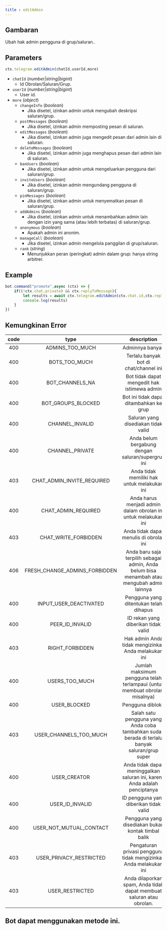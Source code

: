 ```yaml
--- 
title : editAdmin
--- 
```

## Gambaran
Ubah hak admin pengguna di grup/saluran..
## Parameters 
```ts 
ctx.telegram.editAdmin(chatId,userId,more)
```
- `chatId` (_number|string|bigint_)
    - Id Obrolan/Saluran/Grup. 
- `userId` (_number|string|bigint_) 
    - User id. 
- `more` (_object_) 
    - `changeInfo` (_boolean_) 
        - Jika disetel, izinkan admin untuk mengubah deskripsi saluran/grup.
    - `postMessages` (_boolean_)
        - Jika disetel, izinkan admin memposting pesan di saluran.
    - `editMessages` (_boolean_) 
        - Jika disetel, izinkan admin juga mengedit pesan dari admin lain di saluran.
    - `deleteMessages` (_boolean_) 
        - Jika disetel, izinkan admin juga menghapus pesan dari admin lain di saluran.
    - `banUsers` (_boolean_) 
        - Jika disetel, izinkan admin untuk mengeluarkan pengguna dari saluran/grup.
    - `inviteUsers` (_boolean_) 
        - Jika disetel, izinkan admin mengundang pengguna di saluran/grup.
    - `pinMessages` (_boolean_) 
        - Jika disetel, izinkan admin untuk menyematkan pesan di saluran/grup.
    - `addAdmins` (_boolean_) 
        - Jika disetel, izinkan admin untuk menambahkan admin lain dengan izin yang sama (atau lebih terbatas) di saluran/grup.
    - `anonymous` (_boolean_) 
        - Apakah admin ini anonim.
    - `manageCall` (_boolean_) 
        - Jika disetel, izinkan admin mengelola panggilan di grup/saluran.
    - `rank` (_string_) 
        - Menunjukkan peran (peringkat) admin dalam grup: hanya string arbitrer.
## Example 
```ts highlight=3
bot.command("promote",async (ctx) => {
    if((!ctx.chat.private) && ctx.replyToMessage){
        let results = await ctx.telegram.editAdmin(ctx.chat.id,ctx.replyToMessage.from.id) 
        console.log(results)
    }
})
```
## Kemungkinan Error

| code | type | description | 
| :---: | :---: | :------:| 
| 400 | ADMINS_TOO_MUCH | Adminnya banyak | 
| 400 | BOTS_TOO_MUCH | Terlalu banyak bot di chat/channel ini | 
| 400 | BOT_CHANNELS_NA | Bot tidak dapat mengedit hak istimewa admin | 
| 400 | BOT_GROUPS_BLOCKED | Bot ini tidak dapat ditambahkan ke grup |
| 400 | CHANNEL_INVALID | Saluran yang disediakan tidak valid |
| 400 | CHANNEL_PRIVATE | Anda belum bergabung dengan saluran/supergrup ini |
| 403 | CHAT_ADMIN_INVITE_REQUIRED | Anda tidak memiliki hak untuk melakukan ini |
| 400 | CHAT_ADMIN_REQUIRED | Anda harus menjadi admin dalam obrolan ini untuk melakukan ini |
| 403 | CHAT_WRITE_FORBIDDEN | Anda tidak dapat menulis di obrolan ini |
| 406 | FRESH_CHANGE_ADMINS_FORBIDDEN | Anda baru saja terpilih sebagai admin, Anda belum bisa menambah atau mengubah admin lainnya |
| 400 | INPUT_USER_DEACTIVATED | Pengguna yang ditentukan telah dihapus |
| 400 | PEER_ID_INVALID | ID rekan yang diberikan tidak valid | 
| 403 | RIGHT_FORBIDDEN | Hak admin Anda tidak mengizinkan Anda melakukan ini | 
| 400 | USERS_TOO_MUCH | Jumlah maksimum pengguna telah terlampaui (untuk membuat obrolan, misalnya) | 
| 400 | USER_BLOCKED | Pengguna diblokir | 
| 403 | USER_CHANNELS_TOO_MUCH | Salah satu pengguna yang Anda coba tambahkan sudah berada di terlalu banyak saluran/grup super | 
| 400 | USER_CREATOR | Anda tidak dapat meninggalkan saluran ini, karena Anda adalah penciptanya | 
| 400 | USER_ID_INVALID | ID pengguna yang diberikan tidak valid | 
| 400 | USER_NOT_MUTUAL_CONTACT | Pengguna yang disediakan bukan kontak timbal balik | 
| 403 | USER_PRIVACY_RESTRICTED | Pengaturan privasi pengguna tidak mengizinkan Anda melakukan ini | 
| 403 | USER_RESTRICTED | Anda dilaporkan spam, Anda tidak dapat membuat saluran atau obrolan. | 


## Bot dapat menggunakan metode ini.